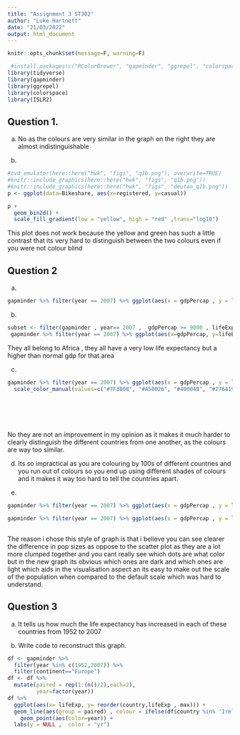 ---
title: "Assignment 3 ST302"
author: "Luke Hartnett"
date: "21/03/2022"
output: html_document
---

```{r setup, include=FALSE}
knitr::opts_chunk$set(message=F, warning=F)


```



```{r}
 #install.packages(c("RColorBrewer", "gapminder", "ggrepel", "colorspace", "ISLR2"))
library(tidyverse)
library(gapminder)
library(ggrepel)
library(colorspace)
library(ISLR2)
```


## Question 1. 
a.
No as the colours are very similar in the graph on the right they are almost indistinguishable


b.
```{r,  out.width="50%", fig.width=8, fig.show="hold"}
#cvd_emulator(here::here("hwk", "figs", "q1b.png"), overwrite=TRUE)
#knitr::include_graphics(here::here("hwk", "figs", "q1b.png"))
#knitr::include_graphics(here::here("hwk", "figs", "deutan_q1b.png"))
p <- ggplot(data=Bikeshare, aes(x=registered, y=casual))

p +  
  geom_bin2d() +
  scale_fill_gradient(low = "yellow", high = "red" ,trans="log10")

```
This plot does not work because the yellow and green has such a little contrast that its very hard to distinguish between the two colours even if you were not colour blind




## Question 2

a. 
```{r, fig.width=5, fig.height=4}
gapminder %>% filter(year == 2007) %>% ggplot(aes(x = gdpPercap , y = lifeExp)) + geom_point(colour = "red") 
```

b.
```{r, fig.width=5, fig.height=4}
subset <- filter(gapminder , year== 2007 ,  gdpPercap >= 9000 , lifeExp >= 45 , lifeExp <= 60 ) 
 gapminder %>% filter(year == 2007) %>% ggplot(aes(x=gdpPercap, y=lifeExp)) +  geom_point() + geom_text_repel(data=subset, aes(label=country))


```
They all belong to Africa , they all have a very low life expectancy but a higher than normal gdp for that area


c. 

```{r, fig.width=5, fig.height=4}
gapminder %>% filter(year == 2007) %>% ggplot(aes(x = gdpPercap , y = lifeExp , col = continent)) + geom_point() + 
  scale_color_manual(values=c("#7F3B08", "#A50026", "#40004B", "#276419" , "#313695"))



  
 
```
No they are not an improvement in my opinion as it makes it much harder to clearly distinguish the different countries from one another, as the colours are way too similar.



d. 
Its so impractical as you are colouring by 100s of different countries and you run out of colours so you end up using different shades of colours and it makes it way too hard to tell the countries apart.

e. 
```{r, fig.width=5, fig.height=4}
gapminder %>% filter(year == 2007) %>% ggplot(aes(x = gdpPercap , y = lifeExp , col = pop)) + geom_point()  

gapminder %>% filter(year == 2007) %>% ggplot(aes(x = gdpPercap , y = lifeExp , col = pop)) + geom_bin_2d(aes( colour=pop)) +    scale_fill_gradient(low = "yellow", high = "red") 
  
```
The reason i chose this style of graph is that i believe you can see clearer the difference in pop sizes as oppose to the scatter plot as they are a lot more clumped together and you cant really see which dots are what color but in the new graph its obvious which ones are dark and which ones are light which aids in the visualisation aspect an its easy to make out the scale of the population when compared to the default scale which was hard to understand.


## Question 3



a. 
It tells us how much the life expectancy has increased in each of these countries from 1952 to 2007

b. Write code to reconstruct this graph.

```{r, }
df <- gapminder %>%
  filter(year %in% c(1952,2007)) %>%
  filter(continent=="Europe") 
df <- df %>%
  mutate(paired = rep(1:(n()/2),each=2),
         year=factor(year))
df %>% 
  ggplot(aes(x= lifeExp, y= reorder(country,lifeExp , max))) +
  geom_line(aes(group = paired) , colour = ifelse(df$country %in% 'Ireland' ,'green' , 'yellow') )+
    geom_point(aes(color=year)) +
  labs(y = NULL ,  color = "yr")



```

